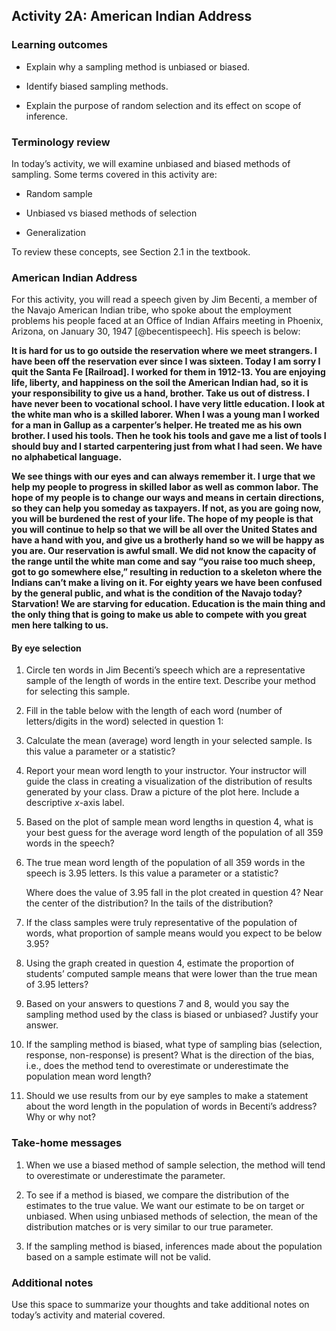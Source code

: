 ## Activity 2A: American Indian Address

\setstretch{1}

### Learning outcomes

* Explain why a sampling method is unbiased or biased.

* Identify biased sampling methods.

* Explain the purpose of random selection and its effect on scope of inference.

### Terminology review

In today's activity, we will examine unbiased and biased methods of sampling. Some terms covered in this activity are:


* Random sample

* Unbiased vs biased methods of selection

* Generalization


To review these concepts, see Section 2.1 in the textbook. 

### American Indian Address

For this activity, you will read a speech given by Jim Becenti, a member of the Navajo American Indian tribe, who spoke about the employment problems his people faced at an Office of Indian Affairs meeting in Phoenix, Arizona, on January 30, 1947 [@becentispeech]. His speech is below:

**It is hard for us to go outside the reservation where we meet strangers. I have been off the reservation ever since I was sixteen. Today I am sorry I quit the Santa Fe [Railroad]. I worked for them in 1912-13. You are enjoying life, liberty, and happiness on the soil the American Indian had, so it is your responsibility to give us a hand, brother. Take us out of distress. I have never been to vocational school. I have very little education. I look at the white man who is a skilled laborer. When I was a young man I worked for a man in Gallup as a carpenter’s helper. He treated me as his own brother. I used his tools. Then he took his tools and gave me a list of tools I should buy and I started carpentering just from what I had seen. We have no alphabetical language.**

**We see things with our eyes and can always remember it. I urge that we help my people to progress in skilled labor as well as common labor. The hope of my people is to change our ways and means in certain directions, so they can help you someday as taxpayers. If not, as you are going now, you will be burdened the rest of your life. The hope of my people is that you will continue to help so that we will be all over the United States and have a hand with you, and give us a brotherly hand so we will be happy as you are. Our reservation is awful small. We did not know the capacity of the range until the white man come and say “you raise too much sheep, got to go somewhere else,” resulting in reduction to a skeleton where the Indians can’t make a living on it. For eighty years we have been confused by the general public, and what is the condition of the Navajo today? Starvation! We are starving for education. Education is the main thing and the only thing that is going to make us able to compete with you great men here talking to us.**

#### By eye selection {-}

1. Circle ten words in Jim Becenti's speech which are a representative sample of the length of words in the entire text.  Describe your method for selecting this sample.

\vspace{0.3in}

2. Fill in the table below with the length of each word (number of letters/digits in the word) selected in question 1:
\vspace{1mm}

\begin{center}
\begin{tabular}{|l|p{3in}|p{1in}|} \hline
Observation & Length  \\ \hline
1 &  \\ 
&  \\ \hline
2 &  \\ 
&  \\ \hline
3 & \\ 
&  \\ \hline
4 & \\ 
& \\ \hline
5 & \\ 
& \\ \hline
6 & \\ 
& \\ \hline
7 & \\
& \\ \hline
8 & \\ 
& \\ \hline
9 & \\ 
& \\ \hline
10 & \\ 
& \\ \hline
\end{tabular}
\end{center}

3.  Calculate the mean (average) word length in your selected sample.  Is this value a parameter or a statistic?   
\vspace{0.3in}

4.  Report your mean word length to your instructor.  Your instructor will guide the class in creating a visualization of the distribution of results generated by your class. Draw a picture of the plot here. Include a descriptive $x$-axis label.
\vspace{1.5in}

5. Based on the plot of sample mean word lengths in question 4, what is your best guess for the average word length of the population of all 359 words in the speech? 
\vspace{0.3in}


6. The true mean word length of the population of all 359 words in the speech is 3.95 letters. Is this value a parameter or a statistic?   
\vspace{0.2in}

    Where does the value of 3.95 fall in the plot created in question 4? Near the center of the distribution? In the tails of the distribution?
\vspace{0.3in}

7. If the class samples were truly representative of the population of words, what proportion of sample means would you expect to be below 3.95?
\vspace{0.5in}

8.  Using the graph created in question 4, estimate the proportion of students' computed sample means that were lower than the true mean of 3.95 letters? 
\vspace{0.5in}

9.  Based on your answers to questions 7 and 8, would you say the sampling method used by the class is biased or unbiased?  Justify your answer.  
\vspace{0.5in}

10.  If the sampling method is biased, what type of sampling bias (selection, response, non-response) is present?  What is the direction of the bias, i.e., does the method tend to overestimate or underestimate the population mean word length?
\vspace{0.5in}

11.  Should we use results from our by eye samples to make a statement about the word length in the population of words in Becenti's address?  Why or why not?
\vspace{1in}

### Take-home messages

<!-- 1.  There are three types of bias to be aware of when designing a sampling method: selection bias, non-response bias, and response bias. -->

1.	When we use a biased method of sample selection, the method will tend to overestimate or underestimate the parameter.

2. To see if a method is biased, we compare the distribution of the estimates to the true value. We want our estimate to be on target or unbiased.  When using unbiased methods of selection, the mean of the distribution matches or is very similar to our true parameter.

3. If the sampling method is biased, inferences made about the population based on a sample estimate will not be valid. 

### Additional notes

Use this space to summarize your thoughts and take additional notes on today's activity and material covered.

\newpage